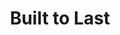 ---
title: "Built to Last"
bookCover: "/assets/book-covers/built-to-last.jpg"
bookAuthor: "Jim Collins"
rating: 5
done: false
tags: []
summary: false
detailedNotes: false
amazonLink: ""
amazonAffiliateLink: ""
---